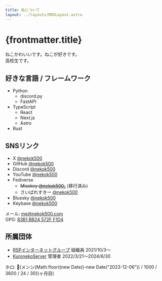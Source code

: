 ```yaml
---
title: 私について
layout: ../layouts/MDXLayout.astro
---
```


# {frontmatter.title}
ねこかわいいです。ねこが好きです。  
高校生です。

## 好きな言語 / フレームワーク
- Python
  - discord.py
  - FastAPI
- TypeScript
  - React
  - Next.js
  - Astro
- Rust

## SNSリンク
- <span class="italic font-semibold">X</span> [@nekok500](https://x.com/nekok500)
- GitHub [@nekok500](https://github.com/nekok500)
- Discord [@nekok500](https://discord.com/users/586157827400400907)
- YouTube [@nekok500](https://youtube.com/@nekok500)
- Fediverse
  - ~~Misskey [@nekok500_](https://misskey.io/@nekok500_)~~ (移行済み)
  - さいばれすきー [@nekok500](https://mi.cbrx.io/@nekok500)
- Bluesky [@nekok500](https://bsky.app/profile/nekok500.com)
- Keybase [@nekok500](https://keybase.io/nekok500)
  
メール: [me@nekok500.com](mailto:me@nekok500.com)  
GPG: [83B1 BB24 572F F1D4](/gpg.asc)

## 所属団体
- [RSPインターネットグループ](https://rspnet.jp) 組織員 2021/10/3～
- [KuronekoServer](https://krnk.org) 管理者 2022/3/21～2024/6/30

<div class="mt-40">
ホロ: 🌸(メンシ{Math.floor((new Date()-new Date("2023-12-06")) / 1000 / 3600 / 24 / 30)}ヶ月目)
</div>